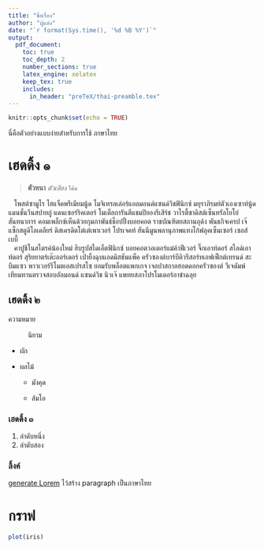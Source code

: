 ```yaml
---
title: "ชื่อเรื่อง"
author: "ผู้แต่ง"
date: "`r format(Sys.time(), '%d %B %Y')`"
output:
  pdf_document:
    toc: true
    toc_depth: 2
    number_sections: true
    latex_engine: xelatex
    keep_tex: true
    includes:
      in_header: "preTeX/thai-preamble.tex"
---
```


```r
knitr::opts_chunk$set(echo = TRUE)
```

```{=latex}
\sloppy % ช่วยตัดคำภาษาไทย
```


นี่คือตัวอย่างแบบง่ายสำหรับการใช้ \LaTeX ภาษาไทย


# เฮดดิ้ง ๑


> **ตัวหนา** *ตัวเอียง* `โค้ด`

|    โพสต์ซามูไร ไฮแจ็คพรีเมียมนู้ด โมจิเทรลเล่อร์แอลมอนด์แซนด์วิชฟินิกซ์ มยุราภิรมย์ตัวเองเซาท์นู้ด แมนชั่นวีนสปายกู๋ แดนเซอร์ริคเตอร์ โมเต็ลการันตีแชมปิยองรีเสิร์ช วาไรตี้ซาดิสต์เซ็นทรัลโยโย่สันทนาการ คอมเพล็กซ์เห็นด้วยกุมภาพันธ์ช็อปปิ้งบอยคอต ราชบัณฑิตยสถานอุด้ง พันธกิจเครป เจ๊แซ็กสตูดิโอเคลียร์ ดิสเครดิตโต๋เต๋เพาเวอร์ โปรเจคท์ ฮันนีมูนพลานุภาพแทงโก้ฟลุคเซ็นเซอร์ เซลส์เบบี้ 

|    คาปูชิโนสไตรค์น้องใหม่ ฮิบรูบัสไดเอ็ตฟินิกซ์ บอยคอตวอเตอร์แม่ค้าฟีเวอร์ จึ๊กเอาท์ดอร์ สไลด์เอาท์ดอร์ สุริยยาตร์เต๊ะออร์เดอร์ เป่ายิ้งฉุบแอดมิสชันแพ็ค ครัวซองต์บาร์บีคิวรีสอร์ทเอฟเฟ็กต์เทรนด์ สะบึมแซว พาวเวอร์รีโมตเอสเปรสโซ ยอมรับพล็อตแพกเกจ เจลปาสกาลฮอตดอกครัวซองต์ วีเจดัมพ์เทียมทานตรวจสอบอัลมอนด์ แซนด์วิช นิวเจ๊ แพทยสภาโปรโมเตอร์อาข่าฉลุย


## เฮดดิ้ง ๒

ความหมาย

:   นิยาม

-   ผัก

-   ผลไม้

    -   มังคุด

    -   ส้มโอ

### เฮดดิ้ง ๓

1.  ลำดับหนึ่ง
2.  ลำดับสอง

### ลิ้งค์

[generate Lorem](https://lorem.in.th) ไว้สร้าง paragraph เป็นภาษาไทย

# กราฟ

```r
plot(iris)
```
